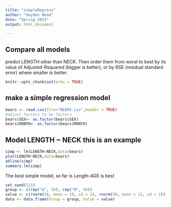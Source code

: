 ```yaml
---
title: "simpleRegress"
author: "Hayden Wood"
date: "Spring 2024"
output: html_document

---
```


## Compare all models   

predict LENGTH other than NECK. Then order them from worst to best by its value of Adjusted-Rsquared (bigger is better), or by RSE (residual standard error) where smaller is better.


```r
knitr::opts_chunk$set(echo = TRUE)
```

## make a simple regression model

```r
bears <- read.csv(file="BEARS.csv",header = TRUE)
#adjust factors to be factors
bears$SEX<- as.factor(bears$SEX)
bears$MONTH<- as.factor(bears$MONTH)
```



## Model LENGTH ~ NECK  this is an example  

```r
simp <- lm(LENGTH~NECK,data=bears)
plot(LENGTH~NECK,data=bears)
abline(simp)
summary.lm(simp)
```

The best simple model, so far is Length-AGE is best
```r
set.seed(123)
group <- c(rep("A", 50), rep("B", 50))
value <- c(rnorm(50, mean = 10, sd = 2), rnorm(50, mean = 12, sd = 2))
data <- data.frame(Group = group, Value = value)

```
 

